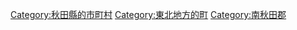 {{Commonscat|Ikawa, Akita}}
{{Catmore}}

{{DEFAULTSORT:Ikawa}}
[[Category:秋田縣的市町村|Category:秋田縣的市町村]]
[[Category:東北地方的町|Category:東北地方的町]]
[[Category:南秋田郡|Category:南秋田郡]]